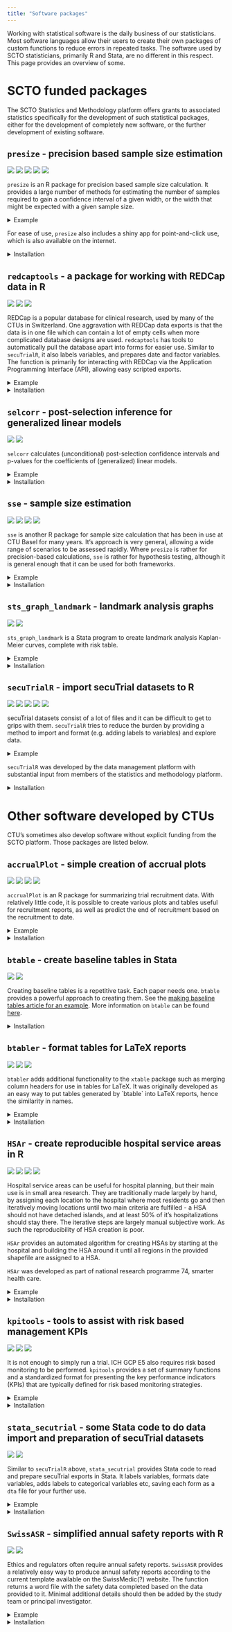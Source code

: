 ```yaml
---
title: "Software packages"
---
```


Working with statistical software is the daily business of our statisticians. Most software languages allow their users to create their own packages of custom functions to reduce errors in repeated tasks. The software used by SCTO statisticians, primarily R and Stata, are no different in this respect. This page provides an overview of some.

<!-- packages are listed in alphabetical order -->

# SCTO funded packages

The SCTO Statistics and Methodology platform offers grants to associated statistics specifically for the development of such statistical packages, either for the development of completely new software, or the further development of existing software.

## `presize` - precision based sample size estimation

![](https://img.shields.io/badge/Language-R-red.svg)
[![](https://img.shields.io/badge/GitHub-silver.svg)](https://github.com/CTU-Bern/presize) [![](https://img.shields.io/badge/Website-blue.svg)](https://ctu-bern.github.io/presize/) [![](https://www.r-pkg.org/badges/version/presize?color=green)](https://cran.r-project.org/package=presize) [![](https://joss.theoj.org/papers/10.21105/joss.03118/status.svg)](https://doi.org/10.21105/joss.03118)

`presize` is an R package for precision based sample size calculation. It provides a large number of methods for estimating the number of samples required to gain a confidence interval of a given width, or the width that might be expected with a given sample size.

<details>

<summary>Example</summary>

Assuming that we want to estimate the confidence interval (CI) around the sensitivity of a test, but we're not sure of the sensitivity, we can estimate the CI width in a range of scenarios as follows.

```r
#| message: false
#| code-fold: true
library(presize)
# set up a range of scenarios
scenarios <- expand.grid(sens = seq(.5, .95, .1),
                         prev = seq(.1, .2, .04),
                         ntot = c(250, 350))
# calculate the CI width at ntot individuals with prev prevalence of event
scenario_data <- prec_sens(sens = scenarios$sens, 
                           prev = scenarios$prev, 
                           ntot = scenarios$ntot, 
                           method = "wilson")
# plot the scenarios with ggplot2
scenario_df <- as.data.frame(scenario_data)
library(ggplot2)
ggplot(scenario_df, 
       aes(x = sens, 
           y = conf.width, 
           # convert colour to factor for distinct colours rather than a continuum
           col = as.factor(prev), 
           group = prev)) +
  geom_line() +
  labs(x = "Sensitivity", y = "CI width", col = "Prevalence") + 
  facet_wrap(vars(ntot))
```

</details>

For ease of use, `presize` also includes a shiny app for point-and-click use, which is also available on the internet.

<details>

<summary>Installation</summary>

`presize` can be installed in R via the following methods:

    # from CRAN (the stable version)
    install.packages("presize")

    # from CTU Bern's package universe (the development version)
    install.packages("presize", repos = "https://ctu-bern.r-universe.dev/")

</details>

## `redcaptools` - a package for working with REDCap data in R
![](https://img.shields.io/badge/Language-R-red.svg)
[![](https://img.shields.io/badge/GitHub-silver.svg)](https://github.com/CTU-Bern/redcaptools) [![](https://img.shields.io/badge/Website-blue.svg)](https://ctu-bern.github.io/redcaptools/)

REDCap is a popular database for clinical research, used by many of the CTUs in Switzerland. One aggravation with REDCap data exports is that the data is in one file which can contain a lot of empty cells when more complicated database designs are used. `redcaptools` has tools to automatically pull the database apart into forms for easier use. Similar to `secuTrialR`, it also labels variables, and prepares date and factor variables. The function is primarily for interacting with REDCap via the Application Programming Interface (API), allowing easy scripted exports.

<details>
<summary>Example</summary>

By supplying the API token generated by REDCap, together with the APIs URL, the `redcap_export_byform` function can be used to export all data from the database by form. Each form is returned as an element of a list.

```r
#| eval: false
library(redcaptools)
token <- "some-long-string-provided-by-redcap"
url <- "https://link.to.redcap/api/"
dat <- redcap_export_byform(token, url)
```

The 'normal' format can be exported via the `redcap_export_tbl` function:

```r
#| eval: false
record_data <- redcap_export_tbl(token, url, "record")
meta <- redcap_export_tbl(token, url, "metadata")
```

This function can also be used to export various other API endpoints (e.g. various types of metadata etc, specific forms). 

The data can then be formatted by using the metadata and the `rc_prep` function

```r
#| eval: false
prepped <- rc_prep(dat, meta)
```

</details>

<details>
<summary>Installation</summary>

`redcaptools` can be installed in R via the following methods:

    # from CTU Bern's package universe (the development version)
    install.packages("redcaptools", repos = "https://ctu-bern.r-universe.dev/")
    
    # from github
    remotes::install_github("CTU-Bern/redcaptools")

</details>

## `selcorr` - post-selection inference for generalized linear models

![](https://img.shields.io/badge/Language-R-red.svg)
[![](https://www.r-pkg.org/badges/version/selcorr?color=green)](https://cran.r-project.org/package=selcorr)

`selcorr` calculates (unconditional) post-selection confidence intervals and p-values for the coefficients of (generalized) linear models.

<details>

<summary>Example</summary>

```r
library(selcorr)
## linear regression:
selcorr(lm(Fertility ~ ., swiss))

## logistic regression:
swiss.lr = within(swiss, Fertility <- (Fertility > 70))
selcorr(glm(Fertility ~ ., binomial, swiss.lr))

```

A parallel bootstrapping approach is also available.

```r
#| eval: false
#| code-fold: true

library(future.apply)
plan(multisession)
boot.repl = future_replicate(8, selcorr(lm(Fertility ~ ., swiss), boot.repl = 1000,
quiet = TRUE)$boot.repl, simplify = FALSE)
plan(sequential)
selcorr(lm(Fertility ~ ., swiss), boot.repl = do.call("rbind", boot.repl))

```


</details>

<details>

<summary>Installation</summary>

`selcorr` can be installed in R from CRAN:

    # from CRAN (the stable version)
    install.packages("selcorr")

</details>

## `sse` - sample size estimation

![](https://img.shields.io/badge/Language-R-red.svg)
[![](https://img.shields.io/badge/GitHub-silver.svg)](https://github.com/thofab/sse) [![](https://img.shields.io/badge/R%20forge-grey.svg)](http://r-forge.r-project.org/projects/power/) [![](https://www.r-pkg.org/badges/version/sse?color=green)](https://cran.r-project.org/package=sse)

`sse` is another R package for sample size calculation that has been in use at CTU Basel for many years. It's approach is very general, allowing a wide range of scenarios to be assessed rapidly. Where `presize` is rather for precision-based calculations, `sse` is rather for hypothesis testing, although it is general enough that it can be used for both frameworks.

<details>

<summary>Example</summary>

We want to find the sample size for comparing two means. We are unsure of the standard deviation to expect, so we assess the sample size across a range of standard deviations. Assuming that a standard deviation of 12 is appropriate in this case, and we want a power of 90%, we can plot the power curve:

```r
#| message: false
#| code-fold: true
library(sse)
## defining the range of n and theta to be evaluated
psi <- powPar(
  # SD values
  theta = seq(from = 5, to = 20, by = 1),
  # sample sizes
  n = seq(from = 5, to = 50, by = 2),
  # group means
  muA = 0,
  muB = 20)
## define a function to return the power in each scenario
powFun <- function(psi){
  power.t.test(n = n(psi)/2,
               delta = pp(psi, "muA") - pp(psi, "muB"),
               sd = theta(psi)
  )$power
}
## evaluate the power-function for all combinations of n and theta
calc <- powCalc(psi, powFun)

## choose one particular example at theta of 1 and power of 0.9
pow <- powEx(calc, theta = 12, power = 0.9)
## drawing the power plot with 3 contour lines
plot(pow,
     xlab = "Standard Deviation",
     ylab = "Total Sample Size",
     at = c(0.85, 0.9, 0.95))
```



</details>

<details>

<summary>Installation</summary>

`sse` can be installed in R via the following methods:

    # from CRAN (the stable version)
    install.packages("sse")

    # from CTU Bern's package universe (the development version)
    install.packages("sse", repos = "https://ctu-bern.r-universe.dev/")

</details>

## `sts_graph_landmark` - landmark analysis graphs

![](https://img.shields.io/badge/Language-Stata-red.svg)
[![](https://img.shields.io/badge/GitHub-silver.svg){fig-align="left"}](https://github.com/CTU-Bern/sts_graph_landmark)

`sts_graph_landmark` is a Stata program to create landmark analysis Kaplan-Meier curves, complete with risk table.

<details>

<summary>Example</summary>

Using `sts_graph_landmark` is consistent with the other `sts_*` programs in Stata. The dataset should be `stset` and then `sts_graph_landmark` can be called specifying the landmark time in `at`.

```r
#| eval: false
#| code-fold: true
# load example dataset (note: this example is nonsensical and only for graphing purposes)
webuse stan3, clear
# set data as survival data
stset t1, failure(died) id(id)
# label treatment arms 
label define posttran_l 0 "prior transplantation" 1 "after transplantation"
label value posttran posttran_l
# create landmark plot and table 
sts_graph_landmark, at(200) by(posttran) risktable
```

![](docs/sts_landmark_graph.png)

</details>

<details>

<summary>Installation</summary>

It can be installed from github:

    net install github, from("https://haghish.github.io/github/")
    github install CTU-Bern/sts_graph_landmark

</details>

## `secuTrialR` - import secuTrial datasets to R

![](https://img.shields.io/badge/Language-R-red.svg)
[![](https://img.shields.io/badge/GitHub-silver.svg)](https://github.com/SwissClinicalTrialOrganisation/secuTrialR) [![](https://img.shields.io/badge/Website-blue.svg)](https://swissclinicaltrialorganisation.github.io/secuTrialR/) [![](https://www.r-pkg.org/badges/version/secuTrialR?color=green)](https://cran.r-project.org/package=secuTrialR) [![](https://joss.theoj.org/papers/10.21105/joss.02816/status.svg)](https://doi.org/10.21105/joss.02816)

<!-- because this is technically not a stats package, i put it last, rather than in alphabetical order -->

secuTrial datasets consist of a lot of files and it can be difficult to get to grips with them. `secuTrialR` tries to reduce the burden by providing a method to import and format (e.g. adding labels to variables) and explore data.

<details>

<summary>Example</summary>

Data can be read into R using `read_secuTrial`. The `visit_structure` function gives an idea of which forms are required at which visit. `plot_recruitment` is for plotting trial recruitment.

```r
#| message: false
#| layout-nrow: 1
#| layout-ncol: 2
#| code-fold: true
library(secuTrialR)
# prepare path to example export
export_location <- system.file("extdata", "sT_exports", "snames",
                               "s_export_CSV-xls_CTU05_short_miss_en_utf8.zip",
                               package = "secuTrialR")
# read all export data
sT_export <- read_secuTrial(data_dir = export_location)
plot(visit_structure(sT_export))
plot_recruitment(sT_export)
```

</details>

`secuTrialR` was developed by the data management platform with substantial input from members of the statistics and methodology platform.

<details>

<summary>Installation</summary>

`secuTrialR` can be installed in R via the following methods:

    # from CRAN (the stable version)
    install.packages("secuTrialR")

    # from CTU Bern's package universe (the development version)
    install.packages("secuTrialR", repos = "https://ctu-bern.r-universe.dev/")

</details>

<!-- eventually... -->

<!-- ## `shiny_template` - a template shiny app for use in clinical trials and registries -->

<!-- Rather than a fully blown R package, it provides a template that can be adapted to be used with trial databases. -->

<!-- `shiny_template` was developed by the data management platform with substantial input from members of the statistics and methodology platform. -->

# Other software developed by CTUs

CTU's sometimes also develop software without explicit funding from the SCTO platform. Those packages are listed below.

## `accrualPlot` - simple creation of accrual plots

![](https://img.shields.io/badge/Language-R-red.svg)
[![](https://img.shields.io/badge/GitHub-silver.svg)](https://github.com/CTU-Bern/accrualPlot) [![](https://img.shields.io/badge/Website-blue.svg)](https://ctu-bern.github.io/accrualPlot/) [![](https://www.r-pkg.org/badges/version/accrualPlot?color=green)](https://cran.r-project.org/package=accrualPlot)

`accrualPlot` is an R package for summarizing trial recruitment data. With relatively little code, it is possible to create various plots and tables useful for recruitment reports, as well as predict the end of recruitment based on the recruitment to date.

<details>

<summary>Example</summary>

`accrualPlot` includes a simulated dataset of participants recruited into a trial in one of three sites. The `accrual_create_df` function is used to define the properties of the sites (e.g. start dates if that differs from the first participants recruitment date). The plot and summary functions can then be used to plot or tabulate the data. The data can be plot using either base graphics or `ggplot2`.

```r
#| code-fold: true
#| layout-nrow: 1
#| layout-ncol: 2
#| message: false
library(accrualPlot)
data(accrualdemo)
df <- accrual_create_df(accrualdemo$date, by = accrualdemo$site)
# cumulative recruitment
plot(df, which = "cum", engine = "ggplot2")
# absolute recruitment (daily/weekly/monthly)
plot(df, which = "abs", engine = "ggplot2")
# predict end date
plot(df, which = "pred", target = 300, engine = "ggplot2")
# summary table
library(gt)
gt(summary(df)) %>% 
  tab_options(column_labels.hidden = TRUE)
```

</details>

<details>

<summary>Installation</summary>

`accrualPlot` can be installed in R via the following methods:

    # from CRAN (the stable version)
    install.packages("accrualPlot")

    # from CTU Bern's package universe (the development version)
    install.packages("accrualPlot", repos = "https://ctu-bern.r-universe.dev/")

</details>

## `btable` - create baseline tables in Stata

![](https://img.shields.io/badge/Language-Stata-red.svg)
[![](https://img.shields.io/badge/GitHub-silver.svg){fig-align="left"}](https://github.com/CTU-Bern/btable)

Creating baseline tables is a repetitive task. Each paper needs one. `btable` provides a powerful approach to creating them. See the [making baseline tables article for an example](baselinetables.qmd#stata-btable). More information on `btable` can be found [here](https://github.com/CTU-Bern/btable){target="_blank\" rel"}.

<details>

<summary>Installation</summary>

`btable` can be installed in Stata via the following method:

    net install github, from("https://haghish.github.io/github/")
    github install CTU-Bern/btable

</details>

## `btabler` - format tables for LaTeX reports

![](https://img.shields.io/badge/Language-R-red.svg) [![](https://img.shields.io/badge/GitHub-silver.svg)](https://github.com/CTU-Bern/btabler){target="_blank\" rel"} [![](https://img.shields.io/badge/Website-blue.svg)](https://ctu-bern.github.io/btabler/){target="_blank"}

`btabler` adds additional functionality to the `xtable` package such as merging column headers for use in tables for LaTeX. It was originally developed as an easy way to put tables generated by \`btable\` into LaTeX reports, hence the similarity in names.

<details>

<summary>Example</summary>

```r
#| eval: false
library(btabler)
df <- data.frame(name = c("", "", "Row 1", "Row2"),
                 out_t = c("Total", "mean (sd)", "t1", "t1"),
                 out_1 = c("Group 1", "mean (sd)", "g11", "g12"),
                 out_2 = c("Group 2", "mean (sd)", "g21", "g22"))
btable(df, nhead = 2, nfoot = 0, caption = "Table1")
```

Which will look like this in after LaTeX has created your PDF:

![](docs/btabler_basic.png)

</details>

<details>

<summary>Installation</summary>

`btabler` can be installed in R via the following method:

    # from CTU Bern's package universe (the development version)
    install.packages("btabler", repos = "https://ctu-bern.r-universe.dev/")

</details>

## `HSAr` - create reproducible hospital service areas in R

![](https://img.shields.io/badge/Language-R-red.svg)
[![](https://img.shields.io/badge/GitHub-silver.svg)](https://github.com/aghaynes/HSAr) [![](https://img.shields.io/badge/Health%20Serv%20Res-10.1111/1475--6773.13275-apple.svg)](https://doi.org/10.1111/1475-6773.13275) [![](https://img.shields.io/badge/PubMed-PMC7240760-apple.svg)](https://www.ncbi.nlm.nih.gov/pmc/articles/PMC7240760/)

Hospital service areas can be useful for hospital planning, but their main use is in small area research. They are traditionally made largely by hand, by assigning each location to the hospital where most residents go and then iteratively moving locations until two main criteria are fulfilled - a HSA should not have detached islands, and at least 50% of it's hospitalizations should stay there. The iterative steps are largely manual subjective work. As such the reproducibility of HSA creation is poor.

`HSAr` provides an automated algorithm for creating HSAs by starting at the hospital and building the HSA around it until all regions in the provided shapefile are assigned to a HSA.

`HSAr` was developed as part of national research programme 74, smarter health care.

<details>

<summary>Example</summary>

</details>

<details>

<summary>Installation</summary>

`HSAr` can be installed in R via the following method:

    # from CTU Bern's package universe (the development version)
    install.packages("HSAr", repos = "https://ctu-bern.r-universe.dev/")

</details>

## `kpitools` - tools to assist with risk based management KPIs
![](https://img.shields.io/badge/Language-R-red.svg)
[![](https://img.shields.io/badge/GitHub-silver.svg)](https://github.com/CTU-Bern/kpitools) [![](https://img.shields.io/badge/Website-blue.svg)](https://ctu-bern.github.io/kpitools/)

It is not enough to simply run a trial. ICH GCP E5 also requires risk based monitoring to be performed. `kpitools` provides a set of summary functions and a standardized format for presenting the key performance indicators (KPIs) that are typically defined for risk based monitoring strategies.

<details>

<summary>Example</summary>



It could be that we believe that time of day might be an indicator of data fabrication because it's not possible that participants are randomised at certain times of the day. The `fab_tod` function can help depict that..

```r
library(kpitools)


set.seed(12345)
dat <- data.frame(
  x = lubridate::ymd_h("2020-05-01 13") + 60^2*rnorm(40, 0, 3),
  mean = rnorm(40, 56, 20),
  by = sample(1:4, 40, prob = c(.2,.25,.4,.4), replace = TRUE)
)
dat %>% kpi("mean", kpi_fn_mean, by = "by") %>% plot
dat %>% fab_tod("x")
```


</details>

<details>

<summary>Installation</summary>

`kpitools` can be installed in R via the following method:

    # from CTU Bern's package universe (the development version)
    install.packages("kpitools", repos = "https://ctu-bern.r-universe.dev/")

</details>



## `stata_secutrial` - some Stata code to do data import and preparation of secuTrial datasets
![](https://img.shields.io/badge/Language-Stata-red.svg)
[![](https://img.shields.io/badge/GitHub-silver.svg){fig-align="left"}](https://github.com/CTU-Bern/stata_secutrial)

Similar to `secuTrialR` above, `stata_secutrial` provides Stata code to read and prepare secuTrial exports in Stata. It labels variables, formats date variables, adds labels to categorical variables etc, saving each form as a `dta` file for your further use.

<details>
<summary>Example</summary>

Assuming certain folders and globals have been prepared in advance (see [GitHub](https://github.com/CTU-Bern/stata_secutrial) for further information), using `stata_secutrial` may be as simple as entering

    do SecuTrial_zip_data_import

into Stata and then navigating to your download when prompted.

</details>

<details>
<summary>Installation</summary>

As `stata_secutrial` is just code rather than a package, you can copy the files from GitHub and use then in you project. Towards the top of the [GitHub page](https://github.com/CTU-Bern/stata_secutrial) is a green `code` button. Click that and choose download ZIP. You can then unzip the files to your working directory.

</details>

## `SwissASR` - simplified annual safety reports with R
![](https://img.shields.io/badge/Language-R-red.svg)
[![](https://img.shields.io/badge/GitHub-silver.svg)](https://github.com/CTU-Bern/SwissASR) <!-- [![](https://img.shields.io/badge/Website-blue.svg)](https://ctu-bern.github.io/SwissASR/) -->

Ethics and regulators often require annual safety reports. `SwissASR` provides a relatively easy way to produce annual safety reports according to the current template available on the SwissMedic(?) website. The function returns a word file with the safety data completed based on the data provided to it. Minimal additional details should then be added by the study team or principal investigator.

<details>
<summary>Example</summary>

</details>

<details>
<summary>Installation</summary>

`SwissASR` can be installed in R via the following method:

    # from CTU Bern's package universe (the development version)
    install.packages("SwissASR", repos = "https://ctu-bern.r-universe.dev/")

</details>
